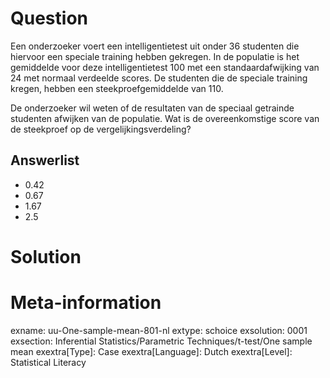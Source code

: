 Question
========
  
Een onderzoeker voert een intelligentietest uit onder 36 studenten die hiervoor een speciale training hebben gekregen. In de populatie is het gemiddelde voor deze intelligentietest 100 met een standaardafwijking van 24 met normaal verdeelde scores. De studenten die de speciale training kregen, hebben een steekproefgemiddelde van 110.


De onderzoeker wil weten of de resultaten van de speciaal getrainde studenten afwijken van de populatie. Wat is de overeenkomstige score van de steekproef op de vergelijkingsverdeling?

  
Answerlist
----------
* 0.42
* 0.67
* 1.67
* 2.5


Solution
========

Meta-information
================
exname: uu-One-sample-mean-801-nl
extype: schoice
exsolution: 0001
exsection: Inferential Statistics/Parametric Techniques/t-test/One sample mean
exextra[Type]: Case
exextra[Language]: Dutch
exextra[Level]: Statistical Literacy
